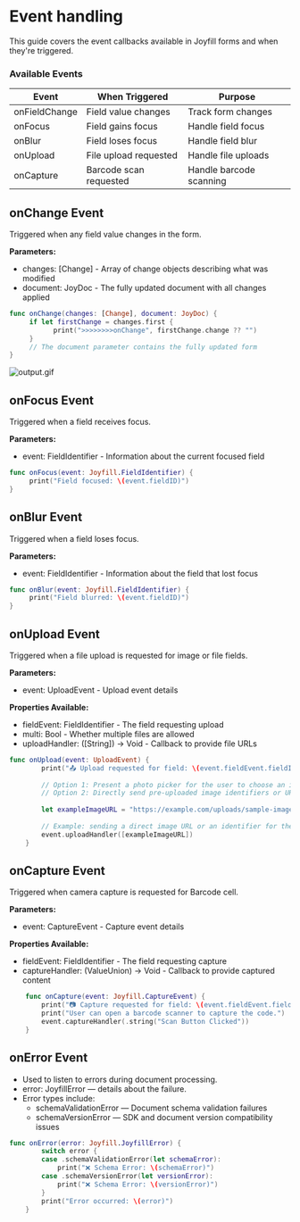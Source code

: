 # Event handling

This guide covers the event callbacks available in Joyfill forms and when they're triggered.

### **Available Events**

| Event | When Triggered | Purpose |
| --- | --- | --- |
| onFieldChange | Field value changes | Track form changes |
| onFocus | Field gains focus | Handle field focus |
| onBlur | Field loses focus | Handle field blur |
| onUpload | File upload requested | Handle file uploads |
| onCapture | Barcode scan requested | Handle barcode scanning |

## **onChange Event**

Triggered when any field value changes in the form.

**Parameters:**

- changes: [Change] - Array of change objects describing what was modified
- document: JoyDoc - The fully updated document with all changes applied

```swift
func onChange(changes: [Change], document: JoyDoc) {        
     if let firstChange = changes.first {
           print(">>>>>>>>onChange", firstChange.change ?? "")
     }
     // The document parameter contains the fully updated form
}
```

![output.gif](Event%20handling/output.gif)

## **onFocus Event**

Triggered when a field receives focus.

**Parameters:**

- event: FieldIdentifier - Information about the current focused field

```swift
func onFocus(event: Joyfill.FieldIdentifier) {
     print("Field focused: \(event.fieldID)")
}
```

## **onBlur Event**

Triggered when a field loses focus.

**Parameters:**

- event: FieldIdentifier - Information about the field that lost focus

```swift
func onBlur(event: Joyfill.FieldIdentifier) {
     print("Field blurred: \(event.fieldID)")
}
```

## **onUpload Event**

Triggered when a file upload is requested for image or file fields.

**Parameters:**

- event: UploadEvent - Upload event details

**Properties Available:**

- fieldEvent: FieldIdentifier - The field requesting upload
- multi: Bool - Whether multiple files are allowed
- uploadHandler: ([String]) -> Void - Callback to provide file URLs

```swift
func onUpload(event: UploadEvent) {
        print("📤 Upload requested for field: \(event.fieldEvent.fieldID)")
        
        // Option 1: Present a photo picker for the user to choose an image.
        // Option 2: Directly send pre-uploaded image identifiers or URLs to the upload handler.
        
        let exampleImageURL = "https://example.com/uploads/sample-image.jpg"
        
        // Example: sending a direct image URL or an identifier for the upload
        event.uploadHandler([exampleImageURL])
    }
```

## **onCapture Event**

Triggered when camera capture is requested for Barcode cell.

**Parameters:**

- event: CaptureEvent - Capture event details

**Properties Available:**

- fieldEvent: FieldIdentifier - The field requesting capture
- captureHandler: (ValueUnion) -> Void - Callback to provide captured content

```swift
    func onCapture(event: Joyfill.CaptureEvent) {
        print("📷 Capture requested for field: \(event.fieldEvent.fieldID)")
        print("User can open a barcode scanner to capture the code.")
        event.captureHandler(.string("Scan Button Clicked"))
    }
```

## **onError Event**

- Used to listen to errors during document processing.
- error: JoyfillError — details about the failure.
- Error types include:
    - schemaValidationError — Document schema validation failures
    - schemaVersionError — SDK and document version compatibility issues

```swift
func onError(error: Joyfill.JoyfillError) {
        switch error {
        case .schemaValidationError(let schemaError):
            print("❌ Schema Error: \(schemaError)")
        case .schemaVersionError(let versionError):
            print("❌ Schema Error: \(versionError)")
        }
        print("Error occurred: \(error)")
    }
```